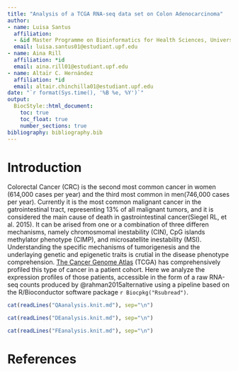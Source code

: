 ```yaml
---
title: "Analysis of a TCGA RNA-seq data set on Colon Adenocarcinoma"
author:
- name: Luisa Santus
  affiliation:
  - &id Master Programme on Bioinformatics for Health Sciences, Universitat Pompeu Fabra,   Barcelona, Spain
  email: luisa.santus01@estudiant.upf.edu
- name: Aina Rill
  affiliation: *id
  email: aina.rill01@estudiant.upf.edu
- name: Altaïr C. Hernández
  affiliation: *id
  email: altair.chinchilla01@estudiant.upf.edu
date: "`r format(Sys.time(), '%B %e, %Y')`"
output: 
  BiocStyle::html_document:
    toc: true
    toc_float: true
    number_sections: true
bibliography: bibliography.bib
---
```


# Introduction

Colorectal Cancer (CRC) is the second most common cancer in women (614,000 cases per year) 
and the third most common in men(746,000 cases per year). Currently it is the most common 
malignant cancer in the gatrointestinal tract, representing 13\% of all malignant tumors, 
and it is considered the main cause of death in gastrointestinal cancer(Siegel RL, et al. 2015).
It can be arised from one or a combination of three differen mechanisms, namely chromosmomal 
inestability (CIN), CpG islands methylator phenotype (CIMP), and microsatellite inestability (MSI). 
Understanding the specific mechanisms of tumorigenesis and the underlaying genetic and epigenetic
traits is crutial in the disease phenotype comprehension. [The Cancer Genome Atlas](https://www.cancer.gov/about-nci/organization/ccg/research/structural-genomics/tcga) (TCGA) has comprehensively profiled this type of cancer in a patient cohort. Here we analyze the expression profiles of those
patients, accessible in the form of a raw RNA-seq counts produced by
@rahman2015alternative using a pipeline based on the R/Bioconductor
software package `r Biocpkg("Rsubread")`.



```r
cat(readLines("QAanalysis.knit.md"), sep="\n")
```

```r
cat(readLines("DEanalysis.knit.md"), sep="\n")
```

```r
cat(readLines("FEanalysis.knit.md"), sep="\n")
```

# References
